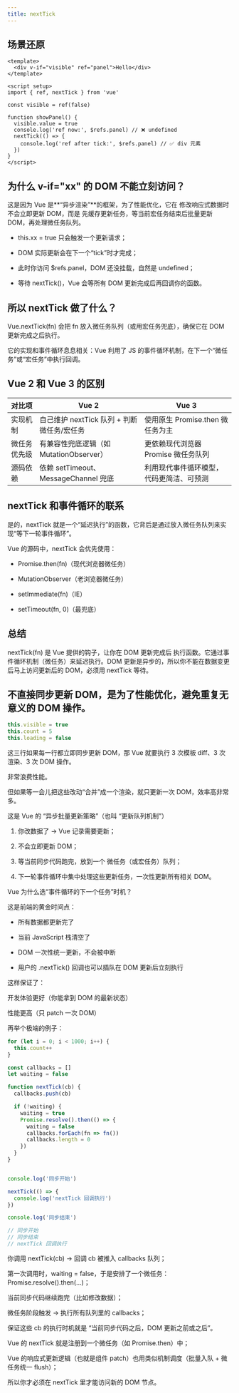 ```yaml
---
title: nextTick
---
```



## 场景还原

```vue
<template>
  <div v-if="visible" ref="panel">Hello</div>
</template>

<script setup>
import { ref, nextTick } from 'vue'

const visible = ref(false)

function showPanel() {
  visible.value = true
  console.log('ref now:', $refs.panel) // ❌ undefined
  nextTick(() => {
    console.log('ref after tick:', $refs.panel) // ✅ div 元素
  })
}
</script>
```


## 为什么 v-if="xx" 的 DOM 不能立刻访问？

这是因为 Vue 是**“异步渲染”**的框架，为了性能优化，它在 修改响应式数据时不会立即更新 DOM，而是 先缓存更新任务，等当前宏任务结束后批量更新 DOM，再处理微任务队列。

- this.xx = true 只会触发一个更新请求；

- DOM 实际更新会在下一个“tick”时才完成；

- 此时你访问 $refs.panel，DOM 还没挂载，自然是 undefined；

- 等待 nextTick()，Vue 会等所有 DOM 更新完成后再回调你的函数。

##  所以 nextTick 做了什么？

Vue.nextTick(fn) 会把 fn 放入微任务队列（或用宏任务兜底），确保它在 DOM 更新完成之后执行。

它的实现和事件循环息息相关：Vue 利用了 JS 的事件循环机制，在下一个“微任务”或“宏任务”中执行回调。


## Vue 2 和 Vue 3 的区别
| 对比项           | Vue 2                                       | Vue 3                                              |
|------------------|---------------------------------------------|----------------------------------------------------|
| 实现机制         | 自己维护 nextTick 队列 + 判断微任务/宏任务  | 使用原生 Promise.then 微任务为主                   |
| 微任务优先级     | 有兼容性兜底逻辑（如 MutationObserver）      | 更依赖现代浏览器 Promise 微任务队列                |
| 源码依赖         | 依赖 setTimeout、MessageChannel 兜底         | 利用现代事件循环模型，代码更简洁、可预测           |


## nextTick 和事件循环的联系

是的，nextTick 就是一个“延迟执行”的函数，它背后是通过放入微任务队列来实现“等下一轮事件循环”。

Vue 的源码中，nextTick 会优先使用：

- Promise.then(fn)（现代浏览器微任务）

- MutationObserver（老浏览器微任务）

- setImmediate(fn)（IE）

- setTimeout(fn, 0)（最兜底）

## 总结

nextTick(fn) 是 Vue 提供的钩子，让你在 DOM 更新完成后 执行函数。它通过事件循环机制（微任务）来延迟执行。DOM 更新是异步的，所以你不能在数据变更后马上访问更新后的 DOM，必须用 nextTick 等待。


## 不直接同步更新 DOM，是为了性能优化，避免重复无意义的 DOM 操作。

```ts
this.visible = true
this.count = 5
this.loading = false
```

这三行如果每一行都立即同步更新 DOM，那 Vue 就要执行 3 次模板 diff、3 次渲染、3 次 DOM 操作。

非常浪费性能。

但如果等一会儿把这些改动“合并”成一个渲染，就只更新一次 DOM，效率高非常多。


这是 Vue 的 “异步批量更新策略”（也叫 “更新队列机制”）

1. 你改数据了 → Vue 记录需要更新；

2. 不会立即更新 DOM；

3. 等当前同步代码跑完，放到一个 微任务（或宏任务）队列；

4. 下一轮事件循环中集中处理这些更新任务，一次性更新所有相关 DOM。

Vue 为什么选“事件循环的下一个任务”时机？

这是前端的黄金时间点：

- 所有数据都更新完了

- 当前 JavaScript 栈清空了

- DOM 一次性统一更新，不会被中断

- 用户的 .nextTick() 回调也可以插队在 DOM 更新后立刻执行


这样保证了：

开发体验更好（你能拿到 DOM 的最新状态）

性能更高（只 patch 一次 DOM）

再举个极端的例子：


```ts
for (let i = 0; i < 1000; i++) {
  this.count++
}
```

```ts
const callbacks = []
let waiting = false

function nextTick(cb) {
  callbacks.push(cb)

  if (!waiting) {
    waiting = true
    Promise.resolve().then(() => {
      waiting = false
      callbacks.forEach(fn => fn())
      callbacks.length = 0
    })
  }
}


console.log('同步开始')

nextTick(() => {
  console.log('nextTick 回调执行')
})

console.log('同步结束')

// 同步开始
// 同步结束
// nextTick 回调执行
```

你调用 nextTick(cb) → 回调 cb 被推入 callbacks 队列；

第一次调用时，waiting = false，于是安排了一个微任务：Promise.resolve().then(...)；

当前同步代码继续跑完（比如修改数据）；

微任务阶段触发 → 执行所有队列里的 callbacks；

保证这些 cb 的执行时机就是 “当前同步代码之后，DOM 更新之前或之后”。


Vue 的 nextTick 就是注册到一个微任务（如 Promise.then）中；

Vue 的响应式更新逻辑（也就是组件 patch）也用类似机制调度（批量入队 + 微任务统一 flush）；

所以你才必须在 nextTick 里才能访问新的 DOM 节点。
